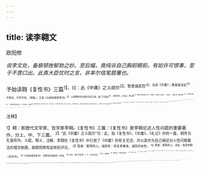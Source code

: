 ```yaml
---
---
---
```

title: 读李翱文
---



欧阳修

*说李文处，备极顿挫郁勃之妙。至后幅，竟纯诉自己胸前眼前。有如许可恨事，至于不啻口出。此真大臣忧时之言，非率尔信笔题署也。*

予始读翱《复性书》三篇<sup>1】，曰：此《中庸》之义疏尔<sup>2】。智者诚其性<sup>3】，当读《中庸》；愚者虽读此<sup>4】，不晓也，不作可焉。（顿挫。）又读《与韩侍郎荐贤书》<sup>5】，以谓翱特穷时愤世无荐己者，故丁宁如此<sup>6】；使其得志，亦未必。然以韩<sup>7】为秦汉间好侠行义之一豪俊，亦善论人者也。（顿挫。）最后读（幽怀赋》<sup>8】，然后置书面叹，（写得郁勃淋漓之甚。）叹已复读，不自休<sup>9】。（郁勃淋漓之甚。）恨翱不生于今，不得与之交；又恨予不得生翱时，与翱上下其论也。（郁勃淋漓之甚。为有如此郁勃淋漓，故前先作两顿挫也。）
凡昔翱一时人有道而能文者<sup>11】，莫若韩愈。愈尝有赋矣<sup>17】，不过羡二鸟之光荣，叹一饱之无时尔<sup>13】。推是心使光荣而饱，则不复云矣。（意思欲抬李，却不顾捺韩至此。）若翱独不然，其赋曰：“众嚣嚣而杂处兮，咸叹老而嗟卑<sup>13】；视予心之不然兮<sup>15】，虑行道之犹非<sup>16】。”又怪神尧以一旅取天下<sup>17】，后世子孙不能以天下取河北<sup>18】，以为忧。（举李文毕。）呜呼！使当时君子皆易其叹老嗟悲之心为翱所忧之心，则唐之天下岂有乱与亡哉？（助李恸哭。）
然翱幸不生今时，见今之事<sup>19】，则其忧又甚矣。（以上全说李，至此忽然转笔说今日，奇怪，奇怪。）奈何今之人不忧也！（竟撒过李，竟自说心头事，奇怪。）予行天下，见人多矣，脱有一人能如翱忧者<sup>20】，又皆贱远<sup>20】，与翱无异<sup>2】；（实实有之，先生岂虚虚弄笔作文而已，然文实已入妙。）其余光荣而饱者，一闻忧世之言，不以为狂人，则以为病痴子，不怒
则笑之矣。（实实有之，被先生不顾面皮，都与写出。）呜呼！在位而不肯自忧<sup>2】，又禁他人使皆不得忧，可叹也夫！（胡可胜叹？重言以结。只说自己心头事，竟不复顾李文，奇怪。）景祐三年十月十七日，欧阳修书。

<sup>注释】

<sup>1】翱：即唐代文学家、哲学家李翱。《复性书》三篇：《复性书》是李翱论述人性问题的重要著作，分上、中、下三篇。
<sup>2】“此《中庸》之义疏尔”句：此，指《复性书》。《中庸》，《礼记》中的一篇，相传为孔伋所作。义疏，释义、注解。李翱在《复性书》中引用了《中庸》的有关论述，并以其作为自己阐述对人性问题看法的理论依据。故欧阳修有这样的评论。
<sup>3】智者：聪明的人。诚其性：恢复其善良、诚实的本性。
<sup>4】愚者：愚笨的人。读此：指读李朝《复性书》。
<sup>5】《与韩侍郎荐贤书》：李翱写给韩愈的一封信。
<sup>6】穷时：指不为世用。丁宁：反复诉说。
<sup>7】韩：指韩愈。
<sup>8】《幽怀赋》：李翱所作赋名。
<sup>9】休：休息，停止。
<sup>10】上下其论：反复讨论。
<sup>11】一时人：同时代的人。
<sup>12】愈尝有赋：韩愈也曾作赋。赋，这里指《感二鸟赋》。唐德宗贞元十一年韩意第三次参加博学宏词科考试失败后，又三上宰相书不为所睬，遂愤然东归河阳。途中，韩愈曾作《感二鸟赋》以抒发自己怀才不遇、壮志难酬的不平之感。
<sup>13】“不过黄二鸟之光荣”句：韩愈《感二鸟赋序》谓自己“曾不得名荐书，齿下士于朝，以仰望天子之光明。”而二鸟“惟以羽毛之异”，“反得蒙采擢荐进，光耀如此！”《感二鸟赋》中又说：“彼中心之何嘉，徒外饰焉是逞。余生命之湮厄，曾二鸟之不如。”“辱饱食其有数，况策名于荐书。时所好之为贤，庸有谓余之非愚？＂上述序文和赋句，为欧阳修“不过美二鸟之光荣＂二句之所本。
<sup>14】嗟卑：感慨、嗟叹官卑职小。
<sup>15】心：指思想。不然：不是这样。
<sup>16】虑：顾虑、担心。道：指自己所信奉的儒家政治伦理思想，即孔孟之道。犹非：国家还是得不到很好的治理。
<sup>17】神尧：这里是指唐高祖李渊。李渊的庙号是“神尧大圣大光孝皇帝”。一旅：一支部队，指李渊起兵反隋初期所率领的数量很少的军队。
<sup>18】后世子孙：指安史之乱以后的多数唐代皇帝。对于安史之乱后形成的
藩镇割据势力，唐王朝的多数皇帝都感到无力对付。唐宪宗时，虽然平定过一些藩镇叛乱，但也未能真正解决问题。宪宗死后，河朔三镇（魏博、成德、卢龙）重又发动叛乱，藩镇割据局面一直延续至唐亡。取河北：收复被藩镇势力割据的河北各地。
<sup>19】今之事：当今（指宋朝）朝政的种种弊病。
<sup>20】脱：倘或。
<sup>21】贱远：地位低下、官居僻远地方。
<sup>22】与翱无异：李翱因忧时愤世，议论不屈，为当局所不容，官位既不显赫而又多任外职。
<sup>23】自忧：自己为国家的前途面担忧。